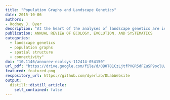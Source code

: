 ```yaml
---
title: "Population Graphs and Landscape Genetics"
date: 2015-10-06
authors:
- Rodney J. Dyer
description: "At the heart of the analyses of landscape genetics are isolation models seeking to explain either interindividual or interpopulation connectivity. These models use spatial, ecological, and topographic predictor variables measured between sites in an attempt to explain observed genetic variation. During the past decade, these models have adopted an increasingly sophisticated set of techniques to quantify intervening physical and ecological spaces, although they are restrained by rather mundane approaches to characterizing the genetic components of connectivity. Population Graphs are one approach to improving the quantification of genetic covariance used in models of landscape genetics. I explain the construction of the Population Graph framework, explain its strengths and weaknesses, and provide examples of how it has been used during the past decade within the contexts of landscape and population genetics."
publication: ANNUAL REVIEW OF ECOLOGY, EVOLUTION, AND SYSTEMATICS
categories: 
  - landscape genetics
  - population graphs
  - spatial structure
  - connectivity"
doi: "10.1146/annurev-ecolsys-112414-054150"
url_pdf: "https://drive.google.com/file/d/0B0T81CzLjtfPVGR5dFZuSF9oclU/view?usp=sharing"
featured: featured.png
respository_url: https://github.com/dyerlab/DLabWebsite
output:
  distill::distill_article:
    self_contained: false
---
```


